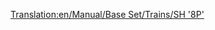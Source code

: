 [[Translation:en/Manual/Base Set/Trains/SH '8P']]
{{nl/Manual/Base Set/Trains/Treinen|Naam=SH "8P"
|Afbeelding=[[File:en/Manual/Base Set/Trains/Sh8p.png]]
|Kosten=£25,781 ($51.562)
|Snelheid=144 km/h (90 mph)
|Gewicht=170 t
|Kracht=1,600 hp (1.193 kW)
|Onderhoudskosten=£2,132 ($4.264)
|Ontworpen=1954
|Levensduur=23
|Capaciteit=N/A
|Omschrijving=De snelste, meest krachtige (en duurste) stoomlocomotief in TTD's gematigde klimaatzone. Liefhebbers van nostalgie zullen met tegenzin opwaarderen...
|Real-life=Raar genoeg is deze locomotief gebaseerd op de [https://www.wikipedia.org/wiki/BR Standard Class 8 British Railways Standard Class 8 "Duke of Gloucester" (EN)].
}}